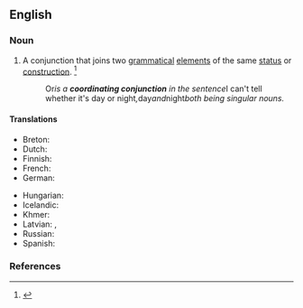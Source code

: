 ==English==

===Noun===
{{en-noun}}

# {{lb|en|grammar}} A conjunction that joins two [[grammatical]] [[element]]s of the same [[status]] or [[construction]]. {{defdate|from 1875–80}}<ref>{{R:Dictionary.com}}</ref>
#: {{ux|en|The '''coordinating conjunctions''' in English are ''and'', ''but'', ''so'', ''or'', ''nor'', ''for'', and ''yet''.}}
#: Or'' is a '''coordinating conjunction''' in the sentence ''I can't tell whether it's day or night'', ''day'' and ''night'' both being singular nouns.''
#: {{coordinate terms|en|subordinating conjunction}}

====Translations====
{{trans-top|type of conjunction}}
* Breton: {{t+|br|stagell genurzhiañ|f}}
* Dutch: {{t|nl|nevenschikkend voegwoord|n}}
* Finnish: {{t+|fi|rinnastuskonjunktio}}
* French: {{t+|fr|conjonction de coordination|f}}
* German: {{t|de|koordinierende Konjunktion|f}}
{{trans-mid}}
* Hungarian: {{t|hu|mellérendelő kötőszó}}
* Icelandic: {{t+|is|aðaltenging|f}}
* Khmer: {{t+|km|ឈ្នាប់ចង|tr=chnoap jɑɑng|sc=Khmr}}
* Latvian: {{t|lv|sakārtojuma saiklis|m}}, {{t|lv|sakārtojuma saikļi|m-p}}
* Russian: {{t+|ru|сочини́тельный сою́з|m}}
* Spanish: {{t+|es|conjunción coordinante|f}}
{{trans-bottom}}

===References===
<references />